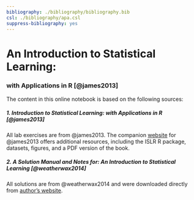 ```yaml
---
bibliography: ./bibliography/bibliography.bib
csl: ./bibliography/apa.csl
suppress-bibliography: yes 
---
```


# An Introduction to Statistical Learning: 
### with Applications in R [@james2013]

The content in this online notebook is based on the following sources:

##### 1. Introduction to Statistical Learning: with Applications in R [@james2013]
All lab exercises are from @james2013. The companion [website](http://www-bcf.usc.edu/~gareth/ISL) for @james2013 offers additional resources, including the ISLR R package, datasets, figures, and a PDF version of the book.

##### 2. A Solution Manual and Notes for: An Introduction to Statistical Learning [@weatherwax2014]
All solutions are from @weatherwax2014 and were downloaded directly from [author's website](http://waxworksmath.com/Authors/G_M/James/james.html). 





